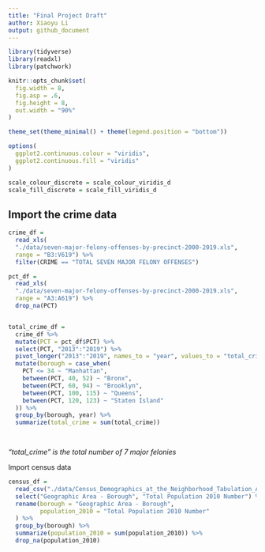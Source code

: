 ```yaml
---
title: "Final Project Draft"
author: Xiaoyu Li
output: github_document
---
```



```r
library(tidyverse)
library(readxl)
library(patchwork)

knitr::opts_chunk$set(
  fig.width = 8,
  fig.asp = .6,
  fig.height = 8,
  out.width = "90%"
)

theme_set(theme_minimal() + theme(legend.position = "bottom"))

options(
  ggplot2.continuous.colour = "viridis",
  ggplot2.continuous.fill = "viridis"
)

scale_colour_discrete = scale_colour_viridis_d
scale_fill_discrete = scale_fill_viridis_d
```


## Import the crime data
```r
crime_df = 
  read_xls(
  "./data/seven-major-felony-offenses-by-precinct-2000-2019.xls",
  range = "B3:V619") %>% 
  filter(CRIME == "TOTAL SEVEN MAJOR FELONY OFFENSES")

pct_df =
  read_xls(
  "./data/seven-major-felony-offenses-by-precinct-2000-2019.xls",
  range = "A3:A619") %>% 
  drop_na(PCT)


total_crime_df =
  crime_df %>% 
  mutate(PCT = pct_df$PCT) %>% 
  select(PCT, "2013":"2019") %>% 
  pivot_longer("2013":"2019", names_to = "year", values_to = "total_crime") %>%
  mutate(borough = case_when(
    PCT <= 34 ~ "Manhattan",
    between(PCT, 40, 52) ~ "Bronx",
    between(PCT, 60, 94) ~ "Brooklyn",
    between(PCT, 100, 115) ~ "Queens",
    between(PCT, 120, 123) ~ "Staten Island"
  )) %>%
  group_by(borough, year) %>% 
  summarize(total_crime = sum(total_crime))

  
```

*"total_crime" is the total number of 7 major felonies*

Import census data

```r
census_df = 
  read_csv("./data/Census_Demographics_at_the_Neighborhood_Tabulation_Area__NTA__level.csv") %>% 
  select("Geographic Area - Borough", "Total Population 2010 Number") %>% 
  rename(borough = "Geographic Area - Borough",
         population_2010 = "Total Population 2010 Number"
  ) %>% 
  group_by(borough) %>% 
  summarize(population_2010 = sum(population_2010)) %>% 
  drop_na(population_2010)
```

